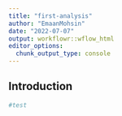 ```yaml
---
title: "first-analysis"
author: "EmaanMohsin"
date: "2022-07-07"
output: workflowr::wflow_html
editor_options:
  chunk_output_type: console
---
```


## Introduction

```r
#test

```


